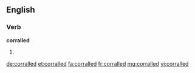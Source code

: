 ==English==

===Verb===
'''corralled'''

# {{en-past of|corral}}

[[de:corralled]]
[[et:corralled]]
[[fa:corralled]]
[[fr:corralled]]
[[mg:corralled]]
[[vi:corralled]]